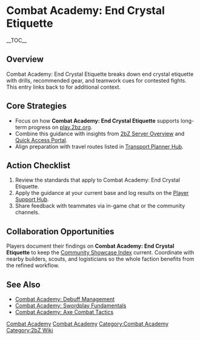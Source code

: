 {{Short description|Combat Academy: End Crystal Etiquette breaks down end crystal etiquette with drills, recommended gear, and teamwork cues for contested fights}}
= Combat Academy: End Crystal Etiquette =
{{2bZ Navbox}}
__TOC__

== Overview ==
Combat Academy: End Crystal Etiquette breaks down end crystal etiquette with drills,
recommended gear, and teamwork cues for contested fights. This entry links back to
[[Category:Combat Academy|Combat Academy]] for additional context.

== Core Strategies ==
* Focus on how '''Combat Academy: End Crystal Etiquette''' supports long-term progress on [[play.2bz.org]].
* Combine this guidance with insights from [[2bZ Server Overview]] and [[Quick Access Portal]].
* Align preparation with travel routes listed in [[Transport Planner Hub]].

== Action Checklist ==
# Review the [[Category:Combat Academy|Combat Academy]] standards that apply to Combat Academy: End Crystal Etiquette.
# Apply the guidance at your current base and log results on the [[Player Support Hub]].
# Share feedback with teammates via in-game chat or the community channels.

== Collaboration Opportunities ==
Players document their findings on '''Combat Academy: End Crystal Etiquette''' to keep the
[[Community Showcase Index]] current. Coordinate with nearby builders, scouts, and
logisticians so the whole faction benefits from the refined workflow.

== See Also ==
* [[Combat Academy: Debuff Management]]
* [[Combat Academy: Swordplay Fundamentals]]
* [[Combat Academy: Axe Combat Tactics]]

[[Category:Combat Academy]]
[[Category:2bZ Wiki]]
